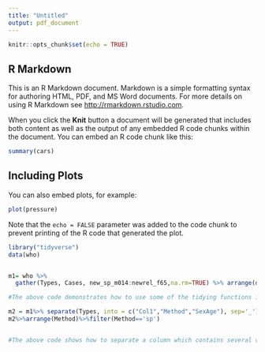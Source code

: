 ```yaml
---
title: "Untitled"
output: pdf_document
---
```


```r
knitr::opts_chunk$set(echo = TRUE)
```

## R Markdown

This is an R Markdown document. Markdown is a simple formatting syntax for authoring HTML, PDF, and MS Word documents. For more details on using R Markdown see <http://rmarkdown.rstudio.com>.

When you click the **Knit** button a document will be generated that includes both content as well as the output of any embedded R code chunks within the document. You can embed an R code chunk like this:

```r
summary(cars)
```

## Including Plots

You can also embed plots, for example:

```r
plot(pressure)
```

Note that the `echo = FALSE` parameter was added to the code chunk to prevent printing of the R code that generated the plot.
```r
library("tidyverse")
data(who)


m1= who %>%
  gather(Types, Cases, new_sp_m014:newrel_f65,na.rm=TRUE) %>% arrange(desc(Cases))%>%mutate(Types=stringr::str_replace(Types,"newrel","new_rel"))

#The above code demonstrates how to use some of the tidying functions including 'mutate', 'arrange', and 'gather'.

m2 = m1%>% separate(Types, into = c("Col1","Method","SexAge"), sep='_')
m2%>%arrange(Method)%>%filter(Method=='sp')


#The above code shows how to separate a column which contains several variables into several different columns. The columns 'Col1', 'Method', and 'SexAge' used to be one column which contained all of the different parts of those new columns separated by underscores. Example 'new_sp_m3544'. 

```

